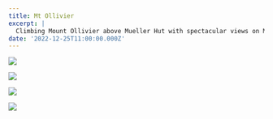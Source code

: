 ```yaml
---
title: Mt Ollivier
excerpt: |
  Climbing Mount Ollivier above Mueller Hut with spectacular views on Mount Cook
date: '2022-12-25T11:00:00.000Z'
---
```


![](/uploads/2022-12_mt_ollivier/DSC06121-md.jpg)

![](/uploads/2022-12_mt_ollivier/DSC06126-md.jpg)

![](/uploads/2022-12_mt_ollivier/DSC06130-md.jpg)

![](/uploads/2022-12_mt_ollivier/DSC06133-md.jpg)

